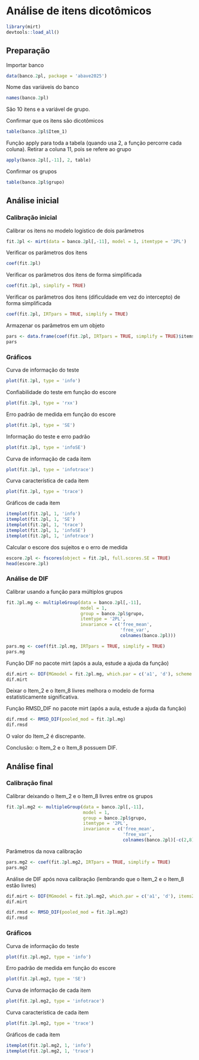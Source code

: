 # Análise de itens dicotômicos

```r
library(mirt)
devtools::load_all()
```

## Preparação

Importar banco

```r
data(banco.2pl, package = 'abave2025')
```

Nome das variáveis do banco

```r
names(banco.2pl)
```

São 10 itens e a variável de grupo.

Confirmar que os itens são dicotômicos

```r
table(banco.2pl$Item_1)
```

Função apply para toda a tabela (quando usa 2, a função percorre cada coluna). Retirar a coluna 11, pois se refere ao grupo

```r
apply(banco.2pl[,-11], 2, table)
```

Confirmar os grupos

```r
table(banco.2pl$grupo)
```

## Análise inicial

### Calibração inicial

Calibrar os itens no modelo logístico de dois parâmetros

```r
fit.2pl <- mirt(data = banco.2pl[,-11], model = 1, itemtype = '2PL')
```

Verificar os parâmetros dos itens

```r
coef(fit.2pl)
```

Verificar os parâmetros dos itens de forma simplificada

```r
coef(fit.2pl, simplify = TRUE)
```

Verificar os parâmetros dos itens (dificuldade em vez do intercepto) de forma simplificada

```r
coef(fit.2pl, IRTpars = TRUE, simplify = TRUE)
```

Armazenar os parâmetros em um objeto

```r
pars <- data.frame(coef(fit.2pl, IRTpars = TRUE, simplify = TRUE)$items)
pars
```

### Gráficos

Curva de informação do teste

```r
plot(fit.2pl, type = 'info')
```

Confiabilidade do teste em função do escore

```r
plot(fit.2pl, type = 'rxx')
```

Erro padrão de medida em função do escore

```r
plot(fit.2pl, type = 'SE')
```

Informação do teste e erro padrão

```r
plot(fit.2pl, type = 'infoSE')
```

Curva de informação de cada item

```r
plot(fit.2pl, type = 'infotrace')
```

Curva característica de cada item

```r
plot(fit.2pl, type = 'trace')
```

Gráficos de cada item

```r
itemplot(fit.2pl, 1, 'info')
itemplot(fit.2pl, 1, 'SE')
itemplot(fit.2pl, 1, 'trace')
itemplot(fit.2pl, 1, 'infoSE')
itemplot(fit.2pl, 1, 'infotrace')
```

Calcular o escore dos sujeitos e o erro de medida

```r
escore.2pl <- fscores(object = fit.2pl, full.scores.SE = TRUE)
head(escore.2pl)
```

### Análise de DIF

Calibrar usando a função para múltiplos grupos

```r
fit.2pl.mg <- multipleGroup(data = banco.2pl[,-11],
                            model = 1,
                            group = banco.2pl$grupo,
                            itemtype = '2PL',
                            invariance = c('free_mean',
                                           'free_var',
                                           colnames(banco.2pl)))

pars.mg <- coef(fit.2pl.mg, IRTpars = TRUE, simplify = TRUE)
pars.mg
```

Função DIF no pacote mirt (após a aula, estude a ajuda da função)

```r
dif.mirt <- DIF(MGmodel = fit.2pl.mg, which.par = c('a1', 'd'), scheme = 'drop')
dif.mirt
```

Deixar o Item_2 e o Item_8 livres melhora o modelo de forma estatisticamente significativa.

Função RMSD_DIF no pacote mirt (após a aula, estude a ajuda da função)

```r
dif.rmsd <- RMSD_DIF(pooled_mod = fit.2pl.mg)
dif.rmsd
```

O valor do Item_2 é discrepante.

Conclusão: o Item_2 e o Item_8 possuem DIF.

## Análise final

### Calibração final

Calibrar deixando o Item_2 e o Item_8 livres entre os grupos

```r
fit.2pl.mg2 <- multipleGroup(data = banco.2pl[,-11],
                             model = 1,
                             group = banco.2pl$grupo,
                             itemtype = '2PL',
                             invariance = c('free_mean',
                                            'free_var',
                                            colnames(banco.2pl)[-c(2,8)]))
```

Parâmetros da nova calibração

```r
pars.mg2 <- coef(fit.2pl.mg2, IRTpars = TRUE, simplify = TRUE)
pars.mg2
```

Análise de DIF após nova calibração (lembrando que o Item_2 e o Item_8 estão livres)

```r
dif.mirt <- DIF(MGmodel = fit.2pl.mg2, which.par = c('a1', 'd'), items2test = c(1, 3:7, 9, 10), scheme = 'drop')
dif.mirt

dif.rmsd <- RMSD_DIF(pooled_mod = fit.2pl.mg2)
dif.rmsd
```

### Gráficos

Curva de informação do teste

```r
plot(fit.2pl.mg2, type = 'info')
```

Erro padrão de medida em função do escore

```r
plot(fit.2pl.mg2, type = 'SE')
```

Curva de informação de cada item

```r
plot(fit.2pl.mg2, type = 'infotrace')
```

Curva característica de cada item

```r
plot(fit.2pl.mg2, type = 'trace')
```

Gráficos de cada item

```r
itemplot(fit.2pl.mg2, 1, 'info')
itemplot(fit.2pl.mg2, 1, 'trace')
```
